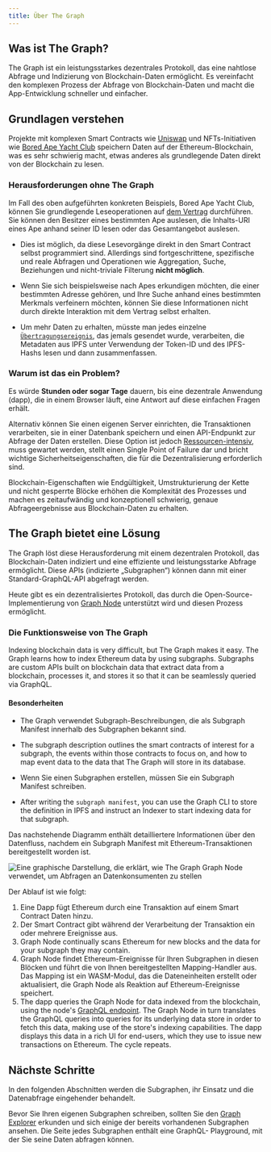 ```yaml
---
title: Über The Graph
---
```


## Was ist The Graph?

The Graph ist ein leistungsstarkes dezentrales Protokoll, das eine nahtlose Abfrage und Indizierung von Blockchain-Daten ermöglicht. Es vereinfacht den komplexen Prozess der Abfrage von Blockchain-Daten und macht die App-Entwicklung schneller und einfacher.

## Grundlagen verstehen

Projekte mit komplexen Smart Contracts wie [Uniswap](https://uniswap.org/) und NFTs-Initiativen wie [Bored Ape Yacht Club](https://boredapeyachtclub.com/) speichern Daten auf der Ethereum-Blockchain, was es sehr schwierig macht, etwas anderes als grundlegende Daten direkt von der Blockchain zu lesen.

### Herausforderungen ohne The Graph

Im Fall des oben aufgeführten konkreten Beispiels, Bored Ape Yacht Club, können Sie grundlegende Leseoperationen auf [dem Vertrag](https://etherscan.io/address/0xbc4ca0eda7647a8ab7c2061c2e118a18a936f13d#code) durchführen. Sie können den Besitzer eines bestimmten Ape auslesen, die Inhalts-URI eines Ape anhand seiner ID lesen oder das Gesamtangebot auslesen.

- Dies ist möglich, da diese Lesevorgänge direkt in den Smart Contract selbst programmiert sind. Allerdings sind fortgeschrittene, spezifische und reale Abfragen und Operationen wie Aggregation, Suche, Beziehungen und nicht-triviale Filterung **nicht möglich**.

- Wenn Sie sich beispielsweise nach Apes erkundigen möchten, die einer bestimmten Adresse gehören, und Ihre Suche anhand eines bestimmten Merkmals verfeinern möchten, können Sie diese Informationen nicht durch direkte Interaktion mit dem Vertrag selbst erhalten.

- Um mehr Daten zu erhalten, müsste man jedes einzelne [`Übertragungsereignis`](https://etherscan.io/address/0xbc4ca0eda7647a8ab7c2061c2e118a18a936f13d#code#L1746), das jemals gesendet wurde, verarbeiten, die Metadaten aus IPFS unter Verwendung der Token-ID und des IPFS-Hashs lesen und dann zusammenfassen.

### Warum ist das ein Problem?

Es würde **Stunden oder sogar Tage** dauern, bis eine dezentrale Anwendung (dapp), die in einem Browser läuft, eine Antwort auf diese einfachen Fragen erhält.

Alternativ können Sie einen eigenen Server einrichten, die Transaktionen verarbeiten, sie in einer Datenbank speichern und einen API-Endpunkt zur Abfrage der Daten erstellen. Diese Option ist jedoch [Ressourcen-intensiv](/network/benefits/), muss gewartet werden, stellt einen Single Point of Failure dar und bricht wichtige Sicherheitseigenschaften, die für die Dezentralisierung erforderlich sind.

Blockchain-Eigenschaften wie Endgültigkeit, Umstrukturierung der Kette und nicht gesperrte Blöcke erhöhen die Komplexität des Prozesses und machen es zeitaufwändig und konzeptionell schwierig, genaue Abfrageergebnisse aus Blockchain-Daten zu erhalten.

## The Graph bietet eine Lösung

The Graph löst diese Herausforderung mit einem dezentralen Protokoll, das Blockchain-Daten indiziert und eine effiziente und leistungsstarke Abfrage ermöglicht. Diese APIs (indizierte „Subgraphen“) können dann mit einer Standard-GraphQL-API abgefragt werden.

Heute gibt es ein dezentralisiertes Protokoll, das durch die Open-Source-Implementierung von [Graph Node](https://github.com/graphprotocol/graph-node) unterstützt wird und diesen Prozess ermöglicht.

### Die Funktionsweise von The Graph

Indexing blockchain data is very difficult, but The Graph makes it easy. The Graph learns how to index Ethereum data by using subgraphs. Subgraphs are custom APIs built on blockchain data that extract data from a blockchain, processes it, and stores it so that it can be seamlessly queried via GraphQL.

#### Besonderheiten

- The Graph verwendet Subgraph-Beschreibungen, die als Subgraph Manifest innerhalb des Subgraphen bekannt sind.

- The subgraph description outlines the smart contracts of interest for a subgraph, the events within those contracts to focus on, and how to map event data to the data that The Graph will store in its database.

- Wenn Sie einen Subgraphen erstellen, müssen Sie ein Subgraph Manifest schreiben.

- After writing the `subgraph manifest`, you can use the Graph CLI to store the definition in IPFS and instruct an Indexer to start indexing data for that subgraph.

Das nachstehende Diagramm enthält detailliertere Informationen über den Datenfluss, nachdem ein Subgraph Manifest mit Ethereum-Transaktionen bereitgestellt worden ist.

![Eine graphische Darstellung, die erklärt, wie The Graph Graph Node verwendet, um Abfragen an Datenkonsumenten zu stellen](/img/graph-dataflow.png)

Der Ablauf ist wie folgt:

1.  Eine Dapp fügt Ethereum durch eine Transaktion auf einem Smart Contract Daten hinzu.
2.  Der Smart Contract gibt während der Verarbeitung der Transaktion ein oder mehrere Ereignisse aus.
3.  Graph Node continually scans Ethereum for new blocks and the data for your subgraph they may contain.
4.  Graph Node findet Ethereum-Ereignisse für Ihren Subgraphen in diesen Blöcken und führt die von Ihnen bereitgestellten Mapping-Handler aus. Das Mapping ist ein WASM-Modul, das die Dateneinheiten erstellt oder aktualisiert, die Graph Node als Reaktion auf Ethereum-Ereignisse speichert.
5.  The dapp queries the Graph Node for data indexed from the blockchain, using the node's [GraphQL endpoint](https://graphql.org/learn/). The Graph Node in turn translates the GraphQL queries into queries for its underlying data store in order to fetch this data, making use of the store's indexing capabilities. The dapp displays this data in a rich UI for end-users, which they use to issue new transactions on Ethereum. The cycle repeats.

## Nächste Schritte

In den folgenden Abschnitten werden die Subgraphen, ihr Einsatz und die Datenabfrage eingehender behandelt.

Bevor Sie Ihren eigenen Subgraphen schreiben, sollten Sie den [Graph Explorer](https://thegraph.com/explorer) erkunden und sich einige der bereits vorhandenen Subgraphen ansehen. Die Seite jedes Subgraphen enthält eine GraphQL- Playground, mit der Sie seine Daten abfragen können.
